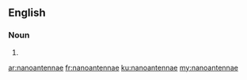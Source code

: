 ==English==

===Noun===
{{head|en|plural}}

# {{plural of|nanoantenna|lang=en|nocat=1}}

[[ar:nanoantennae]]
[[fr:nanoantennae]]
[[ku:nanoantennae]]
[[my:nanoantennae]]